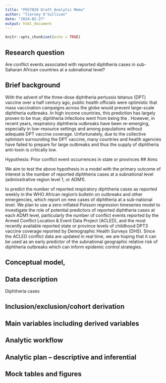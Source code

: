 ```yaml
---
title: "PHS7020 Draft Analytic Memo"
author: "Tierney O'Sullivan"
date: "2024-02-27"
output: html_document
---
```


```r
knitr::opts_chunk$set(echo = TRUE)
```

## Research question
Are conflict events associated with reported diphtheria cases in sub-Saharan African countries at a subnational level?

## Brief background
With the advent of the three-dose diphtheria pertussis tetanus (DPT) vaccine over a half century ago, public health officials were optimistic that mass vaccination campaigns across the globe would prevent large-scale diphtheria outbreaks. In high income countries, this prediction has largely proven to be true; diphtheria infections went from being the . However, in recent years, respiratory diphtheria outbreaks have been re-emerging, especially in low-resource settings and among populations without adequate DPT vaccine coverage. Unfortunately, due to the collective optimism surrounding the DPT vaccine, many countries and health agencies have failed to prepare for large outbreaks and thus the supply of diphtheria anti-toxin is critically low. 




Hypothesis: Prior conflict event occurrences in state or provinces
## Aims

We aim to test the above hypothesis in a model with the primary outcome of interest is the number of reported diphtheria cases at a subnational level (adminsitrative region level 1, or ADM1).


to predict the number of reported respiratory diphtheria cases as reported weekly in the WHO African region’s bulletin on outbreaks and other emergencies, which report on new cases of diphtheria at a sub-national level. We plan to use a zero-inflated Poisson regression timeseries model to investigate the role of potential predictors of reported diphtheria cases at each ADM1 level, particularly the number of conflict events reported by the Armed Conflict Location & Event Data Project (ACLED), and the most recently available reported state or province levels of childhood DPT3 vaccine coverage reported by Demographic Health Surveys (DHS). Since the ACLED conflict data are updated in real time, we are hoping that it can be used as an early predictor of the subnational geographic relative risk of diphtheria outbreaks which can inform epidemic control strategies.

## Conceptual model,


## Data description

Diphtheria cases 

## Inclusion/exclusion/cohort derivation



## Main variables including derived variables

## Analytic workflow

## Analytic plan – descriptive and inferential



## Mock tables and figures